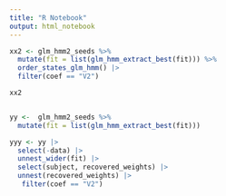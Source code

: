 ```yaml
---
title: "R Notebook"
output: html_notebook
---
```


```r
xx2 <- glm_hmm2_seeds %>%
  mutate(fit = list(glm_hmm_extract_best(fit))) %>%
  order_states_glm_hmm() |> 
  filter(coef == "V2")

xx2


yy <-  glm_hmm2_seeds %>%
  mutate(fit = list(glm_hmm_extract_best(fit))) 

yyy <- yy |> 
  select(-data) |> 
  unnest_wider(fit) |> 
  select(subject, recovered_weights) |> 
  unnest(recovered_weights) |> 
   filter(coef == "V2")
```

